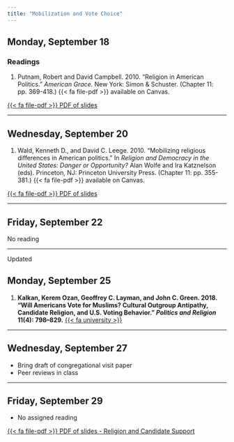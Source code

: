 ```yaml
---
title: "Mobilization and Vote Choice"
---
```


[//]: <> (Need to write intro)

## Monday, September 18

### Readings 

1. Putnam, Robert and David Campbell. 2010. "Religion in American Politics." *American Grace.* New York: Simon & Schuster. (Chapter 11: pp. 369-418.) {{< fa file-pdf >}} available on Canvas.

[<span class="btn btn-danger">{{< fa file-pdf >}} PDF of slides </span></p>](https://agnesscott.instructure.com/files/588573)


---


## Wednesday, September 20

1. Wald, Kenneth D., and David C. Leege. 2010. "Mobilizing religious differences in American politics." In *Religion and Democracy in the United States: Danger or Opportunity?* Alan Wolfe and Ira Katznelson (eds). Princeton, NJ: Princeton University Press. (Chapter 11: pp. 355-381.) {{< fa file-pdf >}} available on Canvas.

[<span class="btn btn-danger">{{< fa file-pdf >}} PDF of slides </span></p>](https://agnesscott.instructure.com/files/588574)


---


## Friday, September 22

No reading


---

:::{.callout-important}
Updated
:::


## Monday, September 25

1. **Kalkan, Kerem Ozan, Geoffrey C. Layman, and John C. Green. 2018. "Will Americans Vote for Muslims? Cultural Outgroup Antipathy, Candidate Religion, and U.S. Voting Behavior." *Politics and Religion* 11(4): 798–829.** [{{< fa university >}}](https://search.ebscohost.com/login.aspx?direct=true&AuthType=shib&db=poh&AN=132890314&site=eds-live&scope=site&custid=asc1)
 
 
---


## Wednesday, September 27

- Bring draft of congregational visit paper
- Peer reviews in class 


---

## Friday, September 29

- No assigned reading 


[<span class="btn btn-danger">{{< fa file-pdf >}} PDF of slides - Religion and Candidate Support </span></p>](https://agnesscott.instructure.com/files/593889)


